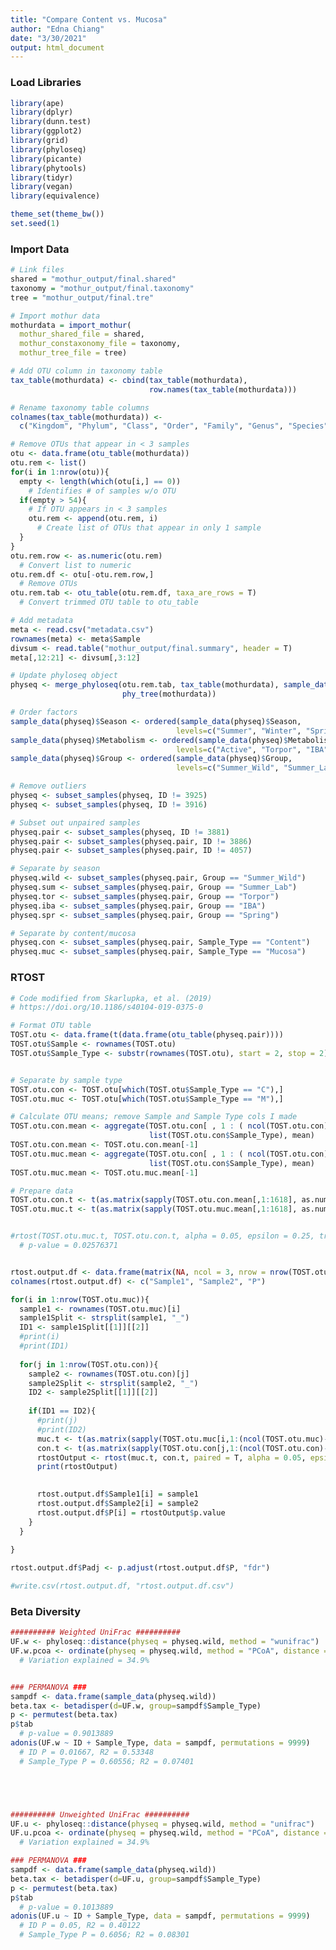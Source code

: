 ```yaml
---
title: "Compare Content vs. Mucosa"
author: "Edna Chiang"
date: "3/30/2021"
output: html_document
---
```


### Load Libraries
```r
library(ape)
library(dplyr)
library(dunn.test)
library(ggplot2)
library(grid)
library(phyloseq)
library(picante)
library(phytools)
library(tidyr)
library(vegan)
library(equivalence)

theme_set(theme_bw())
set.seed(1)
```


### Import Data
```r
# Link files
shared = "mothur_output/final.shared"
taxonomy = "mothur_output/final.taxonomy"
tree = "mothur_output/final.tre"

# Import mothur data
mothurdata = import_mothur(
  mothur_shared_file = shared,
  mothur_constaxonomy_file = taxonomy,
  mothur_tree_file = tree)

# Add OTU column in taxonomy table
tax_table(mothurdata) <- cbind(tax_table(mothurdata), 
                               row.names(tax_table(mothurdata)))

# Rename taxonomy table columns
colnames(tax_table(mothurdata)) <- 
  c("Kingdom", "Phylum", "Class", "Order", "Family", "Genus", "Species")

# Remove OTUs that appear in < 3 samples
otu <- data.frame(otu_table(mothurdata))
otu.rem <- list()
for(i in 1:nrow(otu)){
  empty <- length(which(otu[i,] == 0))
    # Identifies # of samples w/o OTU
  if(empty > 54){
    # If OTU appears in < 3 samples
    otu.rem <- append(otu.rem, i)
      # Create list of OTUs that appear in only 1 sample
  }
}
otu.rem.row <- as.numeric(otu.rem)
  # Convert list to numeric
otu.rem.df <- otu[-otu.rem.row,]
  # Remove OTUs
otu.rem.tab <- otu_table(otu.rem.df, taxa_are_rows = T)
  # Convert trimmed OTU table to otu_table

# Add metadata
meta <- read.csv("metadata.csv")
rownames(meta) <- meta$Sample
divsum <- read.table("mothur_output/final.summary", header = T)
meta[,12:21] <- divsum[,3:12]

# Update phyloseq object
physeq <- merge_phyloseq(otu.rem.tab, tax_table(mothurdata), sample_data(meta),
                         phy_tree(mothurdata))

# Order factors
sample_data(physeq)$Season <- ordered(sample_data(physeq)$Season,
                                     levels=c("Summer", "Winter", "Spring"))
sample_data(physeq)$Metabolism <- ordered(sample_data(physeq)$Metabolism,
                                     levels=c("Active", "Torpor", "IBA"))
sample_data(physeq)$Group <- ordered(sample_data(physeq)$Group,
                                     levels=c("Summer_Wild", "Summer_Lab", "Torpor", "IBA", "Spring"))

# Remove outliers
physeq <- subset_samples(physeq, ID != 3925)
physeq <- subset_samples(physeq, ID != 3916)

# Subset out unpaired samples
physeq.pair <- subset_samples(physeq, ID != 3881)
physeq.pair <- subset_samples(physeq.pair, ID != 3886)
physeq.pair <- subset_samples(physeq.pair, ID != 4057)

# Separate by season
physeq.wild <- subset_samples(physeq.pair, Group == "Summer_Wild")
physeq.sum <- subset_samples(physeq.pair, Group == "Summer_Lab")
physeq.tor <- subset_samples(physeq.pair, Group == "Torpor")
physeq.iba <- subset_samples(physeq.pair, Group == "IBA")
physeq.spr <- subset_samples(physeq.pair, Group == "Spring")

# Separate by content/mucosa
physeq.con <- subset_samples(physeq.pair, Sample_Type == "Content")
physeq.muc <- subset_samples(physeq.pair, Sample_Type == "Mucosa")

```




### RTOST 
```r
# Code modified from Skarlupka, et al. (2019)
# https://doi.org/10.1186/s40104-019-0375-0

# Format OTU table
TOST.otu <- data.frame(t(data.frame(otu_table(physeq.pair))))
TOST.otu$Sample <- rownames(TOST.otu)
TOST.otu$Sample_Type <- substr(rownames(TOST.otu), start = 2, stop = 2)


# Separate by sample type
TOST.otu.con <- TOST.otu[which(TOST.otu$Sample_Type == "C"),]
TOST.otu.muc <- TOST.otu[which(TOST.otu$Sample_Type == "M"),]

# Calculate OTU means; remove Sample and Sample Type cols I made
TOST.otu.con.mean <- aggregate(TOST.otu.con[ , 1 : ( ncol(TOST.otu.con) - 2) ],
                               list(TOST.otu.con$Sample_Type), mean)
TOST.otu.con.mean <- TOST.otu.con.mean[-1]
TOST.otu.muc.mean <- aggregate(TOST.otu.con[ , 1 : ( ncol(TOST.otu.con) - 2) ],
                               list(TOST.otu.con$Sample_Type), mean)
TOST.otu.muc.mean <- TOST.otu.muc.mean[-1]

# Prepare data
TOST.otu.con.t <- t(as.matrix(sapply(TOST.otu.con.mean[,1:1618], as.numeric)))
TOST.otu.muc.t <- t(as.matrix(sapply(TOST.otu.muc.mean[,1:1618], as.numeric)))


#rtost(TOST.otu.muc.t, TOST.otu.con.t, alpha = 0.05, epsilon = 0.25, tr = 0.15)
  # p-value = 0.02576371


rtost.output.df <- data.frame(matrix(NA, ncol = 3, nrow = nrow(TOST.otu.muc)))
colnames(rtost.output.df) <- c("Sample1", "Sample2", "P")

for(i in 1:nrow(TOST.otu.muc)){
  sample1 <- rownames(TOST.otu.muc)[i]
  sample1Split <- strsplit(sample1, "_")
  ID1 <- sample1Split[[1]][[2]]
  #print(i)
  #print(ID1)
  
  for(j in 1:nrow(TOST.otu.con)){
    sample2 <- rownames(TOST.otu.con)[j]
    sample2Split <- strsplit(sample2, "_")
    ID2 <- sample2Split[[1]][[2]]
    
    if(ID1 == ID2){
      #print(j)
      #print(ID2)
      muc.t <- t(as.matrix(sapply(TOST.otu.muc[i,1:(ncol(TOST.otu.muc)-2)], as.numeric)))
      con.t <- t(as.matrix(sapply(TOST.otu.con[j,1:(ncol(TOST.otu.con)-2)], as.numeric)))
      rtostOutput <- rtost(muc.t, con.t, paired = T, alpha = 0.05, epsilon = 0.25, tr = 0.15)
      print(rtostOutput)

      
      rtost.output.df$Sample1[i] = sample1
      rtost.output.df$Sample2[i] = sample2
      rtost.output.df$P[i] = rtostOutput$p.value
    }
  }
  
}

rtost.output.df$Padj <- p.adjust(rtost.output.df$P, "fdr")

#write.csv(rtost.output.df, "rtost.output.df.csv")
```


### Beta Diversity
```r
########## Weighted UniFrac ##########
UF.w <- phyloseq::distance(physeq = physeq.wild, method = "wunifrac")
UF.w.pcoa <- ordinate(physeq = physeq.wild, method = "PCoA", distance = "wunifrac")
  # Variation explained = 34.9%


### PERMANOVA ###
sampdf <- data.frame(sample_data(physeq.wild))
beta.tax <- betadisper(d=UF.w, group=sampdf$Sample_Type)
p <- permutest(beta.tax)
p$tab
  # p-value = 0.9013889
adonis(UF.w ~ ID + Sample_Type, data = sampdf, permutations = 9999)
  # ID P = 0.01667, R2 = 0.53348
  # Sample_Type P = 0.60556; R2 = 0.07401





########## Unweighted UniFrac ##########
UF.u <- phyloseq::distance(physeq = physeq.wild, method = "unifrac")
UF.u.pcoa <- ordinate(physeq = physeq.wild, method = "PCoA", distance = "unifrac")
  # Variation explained = 34.9%

### PERMANOVA ###
sampdf <- data.frame(sample_data(physeq.wild))
beta.tax <- betadisper(d=UF.u, group=sampdf$Sample_Type)
p <- permutest(beta.tax)
p$tab
  # p-value = 0.1013889
adonis(UF.u ~ ID + Sample_Type, data = sampdf, permutations = 9999)
  # ID P = 0.05, R2 = 0.40122
  # Sample_Type P = 0.6056; R2 = 0.08301
```
